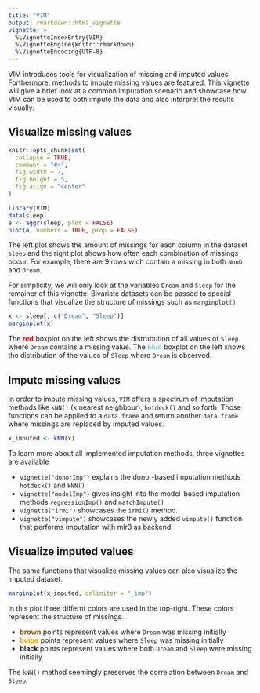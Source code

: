 ```yaml
---
title: "VIM"
output: rmarkdown::html_vignette
vignette: >
  %\VignetteIndexEntry{VIM}
  %\VignetteEngine{knitr::rmarkdown}
  %\VignetteEncoding{UTF-8}
---
```


VIM introduces tools for visualization of missing and imputed values.
Forthermore, methods to impute missing values are featured.
This vignette will give a brief look at a common imputation scenario and
showcase how VIM can be used to both impute the data and also interpret
the results visually.

## Visualize missing values

```r
knitr::opts_chunk$set(
  collapse = TRUE,
  comment = "#>",
  fig.width = 7,
  fig.height = 5,
  fig.align = "center"
)
```

```r
library(VIM)
data(sleep)
a <- aggr(sleep, plot = FALSE)
plot(a, numbers = TRUE, prop = FALSE)
```

The left plot shows the amount of missings for each column in the dataset
`sleep` and the right plot shows how often each combination of missings occur.
For example, there are 9 rows wich contain a missing in both `NonD`
and `Dream`.

For simplicity, we will only look at the variables `Dream` and
`Sleep` for the remainer of this vignette. Bivariate datasets can be passed
to special functions that visualize the structure of missings such as
`marginplot()`.

```r
x <- sleep[, c("Dream", "Sleep")]
marginplot(x)
```

The __<font color="red">red</font>__ boxplot on the left shows the distrubution of all values of `Sleep`
where `Dream` contains a missing value. The __<font color="#87ceeb">blue</font>__ boxplot on the left shows
the distribution of the values of `Sleep` where `Dream` is observed.

## Impute missing values

In order to impute missing values, `VIM` offers a spectrum of imputation methods
like `kNN()` (k nearest neighbour), `hotdeck()` and so forth. Those functions
can be applied to a `data.frame` and return another `data.frame` where missings
are replaced by imputed values.

```r
x_imputed <- kNN(x)
```

To learn more about all implemented imputation methods, three vignettes are
available

- `vignette("donorImp")` explains the donor-based imputation methods `hotdeck()`
  and `kNN()`
- `vignette("modelImp")` gives insight into the model-based imputation methods
  `regressionImp()` and `matchImpute()`
- `vignette("irmi")` showcases the `irmi()` method.
- `vignette("vimpute")` showcases the newly added `vimpute()` function that performs imputation with
mlr3 as backend.

## Visualize imputed values

The same functions that visualize missing values can also visualize the
imputed dataset.

```r
marginplot(x_imputed, delimiter = "_imp")
```

In this plot three differnt colors are used in the top-right.
These colors represent the structure of missings.

* __<font color="#8b5a00">brown</font>__ points represent values where `Dream` was missing initially
* __<font color="#ffa500">beige</font>__ points represent values where `Sleep` was missing initially
* __black__ points represent values where both `Dream` and `Sleep` were missing
  initially

The `kNN()` method seemingly preserves the correlation between `Dream` and
`Sleep`.
